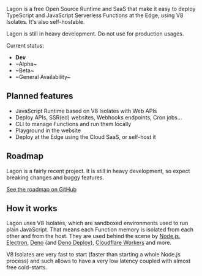 
Lagon is a free Open Source Runtime and SaaS that make it easy to deploy TypeScript and JavaScript Serverless Functions at the Edge, using V8 Isolates. It's also self-hostable.

<Callout type="warning">Lagon is still in heavy development. Do not use for production usages.</Callout>

Current status:

- **Dev**
- ~Alpha~
- ~Beta~
- ~General Availability~

## Planned features

- JavaScript Runtime based on V8 Isolates with Web APIs
- Deploy APIs, SSR(ed) websites, Webhooks endpoints, Cron jobs...
- CLI to manage Functions and run them locally
- Playground in the website
- Deploy at the Edge using the Cloud SaaS, or self-host it

## Roadmap

Lagon is a fairly recent project. It is still in heavy development, so expect breaking changes and buggy features.

[See the roadmap on GitHub](https://github.com/orgs/lagonapp/projects/1)

## How it works

Lagon uses V8 Isolates, which are sandboxed environments used to run plain JavaScript. That means each Function memory is isolated from each other and from the host. They are used behind the scene by [Node.js](https://nodejs.org/), [Electron](https://www.electronjs.org/), [Deno](https://deno.land/) (and [Deno Deploy](https://deno.com/deploy)), [Cloudflare Workers](https://workers.cloudflare.com/) and more.

V8 Isolates are very fast to start (faster than starting a whole Node.js process) and such allows to have a very low latency coupled with almost free cold-starts.
